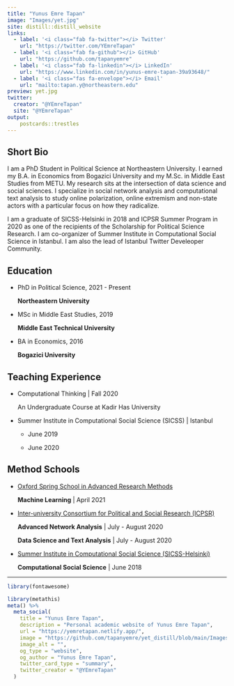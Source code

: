```yaml
---
title: "Yunus Emre Tapan"
image: "Images/yet.jpg"
site: distill::distill_website
links:
  - label: '<i class="fab fa-twitter"></i> Twitter'
    url: "https://twitter.com/YEmreTapan"
  - label: '<i class="fab fa-github"></i> GitHub'
    url: "https://github.com/tapanyemre"
  - label: '<i class="fab fa-linkedin"></i> LinkedIn'
    url: "https://www.linkedin.com/in/yunus-emre-tapan-39a93648/"
  - label: '<i class="fas fa-envelope"></i> Email'
    url: "mailto:tapan.y@northeastern.edu"
preview: yet.jpg
twitter:
  creator: "@YEmreTapan"
  site: "@YEmreTapan"
output:
    postcards::trestles
---
```



## Short Bio

I am a PhD Student in Political Science at Northeastern University. I earned my B.A. in Economics from Bogazici University and my M.Sc. in Middle East Studies from METU. My research sits at the intersection of data science and social sciences. I specialize in social network analysis and computational text analysis to study online polarization, online extremism and non-state actors with a particular focus on how they radicalize.

I am a graduate of SICSS-Helsinki in 2018 and ICPSR Summer Program in 2020 as one of the recipients of the Scholarship for Political Science Research. I am co-organizer of Summer Institute in Computational Social Science in Istanbul. I am also the lead of Istanbul Twitter Develeoper Community.
  

## Education 

- PhD in Political Science, 2021 - Present 
  
  **Northeastern University**

- MSc in Middle East Studies, 2019 
  
  **Middle East Technical University**

- BA in Economics, 2016 

  **Bogazici University** 

## Teaching Experience

* Computational Thinking | Fall 2020 
  
  An Undergraduate Course at Kadir Has University

* Summer Institute in Computational Social Science (SICSS) | Istanbul
  
  - June 2019 
  
  - June 2020
  

## Method Schools

- [Oxford Spring School in Advanced Research Methods](https://www.politics.ox.ac.uk/spring-school/oxford-spring-school-in-advanced-research-methods.html)
    
    **Machine Learning** | April 2021 



- [Inter-university Consortium for Political and Social Research (ICPSR)](https://www.icpsr.umich.edu/web/pages/sumprog/scholarships/winners-2020.html) 
    
     **Advanced Network Analysis**  | July - August 2020
    
     **Data Science and Text Analysis** | July - August 2020



- [Summer Institute in Computational Social Science (SICSS-Helsinki)](https://sicss.io/2018/helsinki/) 
    
     **Computational Social Science** | June 2018



---

```r
library(fontawesome)
```



```r
library(metathis)
meta() %>%
  meta_social(
    title = "Yunus Emre Tapan",
    description = "Personal academic website of Yunus Emre Tapan",
    url = "https://yemretapan.netlify.app/",
    image = "https://github.com/tapanyemre/yet_distill/blob/main/Images/yet.jpg",
    image_alt = "",
    og_type = "website",
    og_author = "Yunus Emre Tapan",
    twitter_card_type = "summary",
    twitter_creator = "@YEmreTapan"
  )
```
